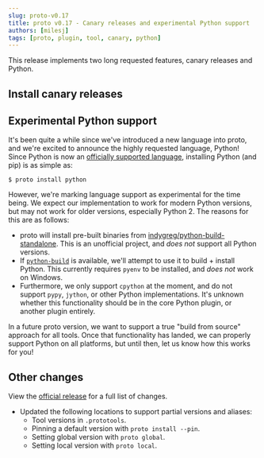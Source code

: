 ```yaml
---
slug: proto-v0.17
title: proto v0.17 - Canary releases and experimental Python support
authors: [milesj]
tags: [proto, plugin, tool, canary, python]
---
```


This release implements two long requested features, canary releases and Python.

<!--truncate-->

## Install canary releases

## Experimental Python support

It's been quite a while since we've introduced a new language into proto, and we're excited to
announce the highly requested language, Python! Since Python is now an
[officially supported language](https://github.com/moonrepo/python-plugin), installing Python (and
pip) is as simple as:

```shell
$ proto install python
```

However, we're marking language support as experimental for the time being. We expect our
implementation to work for modern Python versions, but may not work for older versions, especially
Python 2. The reasons for this are as follows:

- proto will install pre-built binaries from
  [indygreg/python-build-standalone](https://github.com/indygreg/python-build-standalone). This is
  an unofficial project, and _does not_ support all Python versions.
- If [`python-build`](https://github.com/pyenv/pyenv/blob/master/plugins/python-build/README.md) is
  available, we'll attempt to use it to build + install Python. This currently requires `pyenv` to
  be installed, and _does not_ work on Windows.
- Furthermore, we only support `cpython` at the moment, and do not support `pypy`, `jython`, or
  other Python implementations. It's unknown whether this functionality should be in the core Python
  plugin, or another plugin entirely.

In a future proto version, we want to support a true "build from source" approach for all tools.
Once that functionality has landed, we can properly support Python on all platforms, but until then,
let us know how this works for you!

## Other changes

View the [official release](https://github.com/moonrepo/proto/releases/tag/v0.17.0) for a full list
of changes.

- Updated the following locations to support partial versions and aliases:
  - Tool versions in `.prototools`.
  - Pinning a default version with `proto install --pin`.
  - Setting global version with `proto global`.
  - Setting local version with `proto local`.
